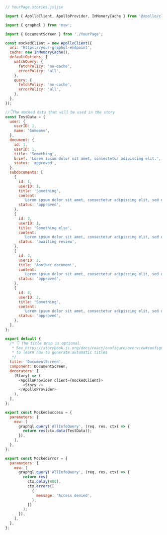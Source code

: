 ```js
// YourPage.stories.js|jsx

import { ApolloClient, ApolloProvider, InMemoryCache } from '@apollo/client';

import { graphql } from 'msw';

import { DocumentScreen } from './YourPage';

const mockedClient = new ApolloClient({
  uri: 'https://your-graphql-endpoint',
  cache: new InMemoryCache(),
  defaultOptions: {
    watchQuery: {
      fetchPolicy: 'no-cache',
      errorPolicy: 'all',
    },
    query: {
      fetchPolicy: 'no-cache',
      errorPolicy: 'all',
    },
  },
});

//👇The mocked data that will be used in the story
const TestData = {
  user: {
    userID: 1,
    name: 'Someone',
  },
  document: {
    id: 1,
    userID: 1,
    title: 'Something',
    brief: 'Lorem ipsum dolor sit amet, consectetur adipiscing elit.',
    status: 'approved',
  },
  subdocuments: [
    {
      id: 1,
      userID: 1,
      title: 'Something',
      content:
        'Lorem ipsum dolor sit amet, consectetur adipiscing elit, sed do eiusmod tempor incididunt ut labore et dolore magna aliqua.',
      status: 'approved',
    },
    {
      id: 2,
      userID: 1,
      title: 'Something else',
      content:
        'Lorem ipsum dolor sit amet, consectetur adipiscing elit, sed do eiusmod tempor incididunt ut labore et dolore magna aliqua.',
      status: 'awaiting review',
    },
    {
      id: 3,
      userID: 2,
      title: 'Another document',
      content:
        'Lorem ipsum dolor sit amet, consectetur adipiscing elit, sed do eiusmod tempor incididunt ut labore et dolore magna aliqua.',
      status: 'approved',
    },
    {
      id: 4,
      userID: 2,
      title: 'Something',
      content:
        'Lorem ipsum dolor sit amet, consectetur adipiscing elit, sed do eiusmod tempor incididunt ut labore et dolore magna aliqua.',
      status: 'approved',
    },
  ],
};

export default {
  /* 👇 The title prop is optional.
   * See https://storybook.js.org/docs/react/configure/overview#configure-story-loading
   * to learn how to generate automatic titles
   */
  title: 'DocumentScreen',
  component: DocumentScreen,
  decorators: [
    (Story) => (
      <ApolloProvider client={mockedClient}>
        <Story />
      </ApolloProvider>
    ),
  ],
};

export const MockedSuccess = {
  parameters: {
    msw: [
      graphql.query('AllInfoQuery', (req, res, ctx) => {
        return res(ctx.data(TestData));
      }),
    ],
  },
};

export const MockedError = {
  parameters: {
    msw: [
      graphql.query('AllInfoQuery', (req, res, ctx) => {
        return res(
          ctx.delay(800),
          ctx.errors([
            {
              message: 'Access denied',
            },
          ])
        );
      }),
    ],
  },
};
```
